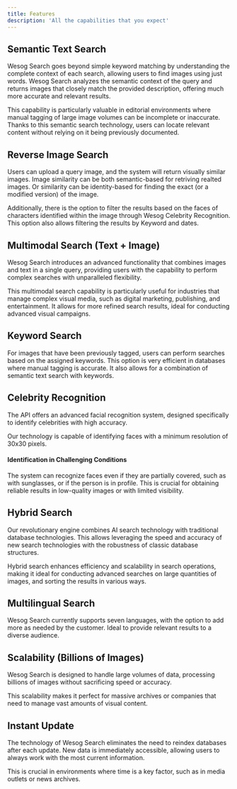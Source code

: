 ```yaml
---
title: Features
description: 'All the capabilities that you expect'
---
```


## Semantic Text Search

Wesog Search goes beyond simple keyword matching by understanding the complete context of each search, allowing users to find images using just words. Wesog Search analyzes the semantic context of the query and returns images that closely match the provided description, offering much more accurate and relevant results.

This capability is particularly valuable in editorial environments where manual tagging of large image volumes can be incomplete or inaccurate. Thanks to this semantic search technology, users can locate relevant content without relying on it being previously documented.


## Reverse Image Search
Users can upload a query image, and the system will return visually similar images.
Image similarity can be both semantic-based for retriving realted images. Or similarity can be identity-based for finding the exact (or a modified version) of the image.

Additionally, there is the option to filter the results based on the faces of characters identified within the image through Wesog Celebrity Recognition. This option also allows filtering the results by Keyword and dates.


## Multimodal Search (Text + Image)
Wesog Search introduces an advanced functionality that combines images and text in a single query, providing users with the capability to perform complex searches with unparalleled flexibility.

This multimodal search capability is particularly useful for industries that manage complex visual media, such as digital marketing, publishing, and entertainment. It allows for more refined search results, ideal for conducting advanced visual campaigns.


## Keyword Search
For images that have been previously tagged, users can perform searches based on the assigned keywords. This option is very efficient in databases where manual tagging is accurate. It also allows for a combination of semantic text search with keywords.


## Celebrity Recognition
The API offers an advanced facial recognition system, designed specifically to identify celebrities with high accuracy.

Our technology is capable of identifying faces with a minimum resolution of 30x30 pixels.

#### Identification in Challenging Conditions
The system can recognize faces even if they are partially covered, such as with sunglasses, or if the person is in profile. This is crucial for obtaining reliable results in low-quality images or with limited visibility.



## Hybrid Search
Our revolutionary engine combines AI search technology with traditional database technologies. This allows leveraging the speed and accuracy of new search technologies with the robustness of classic database structures.

Hybrid search enhances efficiency and scalability in search operations, making it ideal for conducting advanced searches on large quantities of images, and sorting the results in various ways.


## Multilingual Search

Wesog Search currently supports seven languages, with the option to add more as needed by the customer. Ideal to provide relevant results to a diverse audience.


## Scalability (Billions of Images)
Wesog Search is designed to handle large volumes of data, processing billions of images without sacrificing speed or accuracy.

This scalability makes it perfect for massive archives or companies that need to manage vast amounts of visual content.


## Instant Update
The technology of Wesog Search eliminates the need to reindex databases after each update. New data is immediately accessible, allowing users to always work with the most current information.

This is crucial in environments where time is a key factor, such as in media outlets or news archives.
